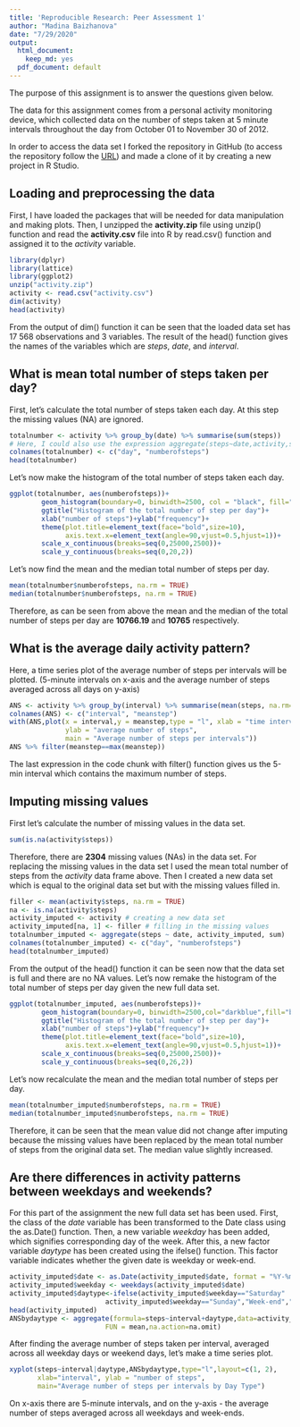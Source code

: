 ```yaml
---
title: 'Reproducible Research: Peer Assessment 1'
author: "Madina Baizhanova"
date: "7/29/2020"
output:
  html_document:
    keep_md: yes
  pdf_document: default
---
```

The purpose of this assignment is to answer the questions given below.

The data for this assignment comes from a personal activity monitoring device,
which collected data on the number of steps taken at 5 minute intervals 
throughout the day from October 01 to November 30 of 2012. 

In order to access the data set I forked the repository in GitHub (to access the
repository follow the [URL](https://github.com/rdpeng/RepData_PeerAssessment1))
and made a clone of it by creating a new project in R Studio.


## Loading and preprocessing the data
First, I have loaded the packages that will be needed for data manipulation and
making plots. Then, I unzipped the **activity.zip** file using unzip() function
and read the **activity.csv** file into R by read.csv() function and assigned it
to the *activity* variable.

```r
library(dplyr)
library(lattice)
library(ggplot2)
unzip("activity.zip")
activity <- read.csv("activity.csv")
dim(activity)
head(activity)
```

From the output of dim() function it can be seen that the loaded data set has
17 568 observations and 3 variables. The result of the head() function gives the
names of the variables which are *steps*, *date*, and *interval*.


## What is mean total number of steps taken per day?
First, let's calculate the total number of steps taken each day. At this step
the missing values (NA) are ignored.
```r
totalnumber <- activity %>% group_by(date) %>% summarise(sum(steps)) 
# Here, I could also use the expression aggregate(steps~date,activity,sum)
colnames(totalnumber) <- c("day", "numberofsteps")
head(totalnumber)
```
Let's now make the histogram of the total number of steps taken each day.
```r
ggplot(totalnumber, aes(numberofsteps))+ 
        geom_histogram(boundary=0, binwidth=2500, col = "black", fill="grey")+
        ggtitle("Histogram of the total number of step per day")+
        xlab("number of steps")+ylab("frequency")+
        theme(plot.title=element_text(face="bold",size=10),
              axis.text.x=element_text(angle=90,vjust=0.5,hjust=1))+
        scale_x_continuous(breaks=seq(0,25000,2500))+
        scale_y_continuous(breaks=seq(0,20,2))
```

Let's now find the mean and the median total number of steps per day.
```r
mean(totalnumber$numberofsteps, na.rm = TRUE)
median(totalnumber$numberofsteps, na.rm = TRUE)
```
Therefore, as can be seen from above the mean and the median of the total number 
of steps per day are **10766.19** and **10765** respectively.


## What is the average daily activity pattern?
Here, a time series plot of the average number of steps per intervals will be
plotted. (5-minute intervals on x-axis and the average number of steps averaged
across all days on y-axis)
```r
ANS <- activity %>% group_by(interval) %>% summarise(mean(steps, na.rm=TRUE))
colnames(ANS) <- c("interval", "meanstep")
with(ANS,plot(x = interval,y = meanstep,type = "l", xlab = "time intervals",
              ylab = "average number of steps",
              main = "Average number of steps per intervals"))
ANS %>% filter(meanstep==max(meanstep))
```
The last expression in the code chunk with filter() function gives us the 5-min
interval which contains the maximum number of steps.


## Imputing missing values
First let's calculate the number of missing values in the data set.
```r
sum(is.na(activity$steps))
```
Therefore, there are **2304** missing values (NAs) in the data set.
For replacing the missing values in the data set I used the mean total number of
steps from the *activity* data frame above.
Then I created a new data set which is equal to the original data set but with 
the missing values filled in.

```r
filler <- mean(activity$steps, na.rm = TRUE)
na <- is.na(activity$steps)
activity_imputed <- activity # creating a new data set
activity_imputed[na, 1] <- filler # filling in the missing values
totalnumber_imputed <- aggregate(steps ~ date, activity_imputed, sum)
colnames(totalnumber_imputed) <- c("day", "numberofsteps")
head(totalnumber_imputed)

```
From the output of the head() function it can be seen now that the data set is
full and there are no NA values.
Let's now remake the histogram of the total number of steps per day given the 
new full data set.

```r
ggplot(totalnumber_imputed, aes(numberofsteps))+ 
        geom_histogram(boundary=0, binwidth=2500,col="darkblue",fill="blue")+
        ggtitle("Histogram of the total number of step per day")+
        xlab("number of steps")+ylab("frequency")+
        theme(plot.title=element_text(face="bold",size=10),
              axis.text.x=element_text(angle=90,vjust=0.5,hjust=1))+
        scale_x_continuous(breaks=seq(0,25000,2500))+
        scale_y_continuous(breaks=seq(0,26,2))
```

Let's now recalculate the mean and the median total number of steps per day.
```r
mean(totalnumber_imputed$numberofsteps, na.rm = TRUE)
median(totalnumber_imputed$numberofsteps, na.rm = TRUE)
```
Therefore, it can be seen that the mean value did not change after imputing
because the missing values have been replaced by the mean total number of steps
from the original data set. The median value slightly increased.


## Are there differences in activity patterns between weekdays and weekends?
For this part of the assignment the new full data set has been used.
First, the class of the *date* variable has been transformed to the Date class
using the as.Date() function. Then, a new variable *weekday* has been added,
which signifies corresponding day of the week. After this, a new factor variable
*daytype* has been created using the ifelse() function. This factor variable 
indicates whether the given date is weekday or week-end.
```r
activity_imputed$date <- as.Date(activity_imputed$date, format = "%Y-%m-%d")
activity_imputed$weekday <- weekdays(activity_imputed$date)
activity_imputed$daytype<-ifelse(activity_imputed$weekday=="Saturday" | 
                        activity_imputed$weekday=="Sunday","Week-end","Weekday")
head(activity_imputed)
ANSbydaytype <- aggregate(formula=steps~interval+daytype,data=activity_imputed,
                        FUN = mean,na.action=na.omit)
```

After finding the average number of steps taken per interval, averaged across 
all weekday days or weekend days, let's make a time series plot.

```r
xyplot(steps~interval|daytype,ANSbydaytype,type="l",layout=c(1, 2),
       xlab="interval", ylab = "number of steps", 
       main="Average number of steps per intervals by Day Type")
```

On x-axis there are 5-minute intervals, and on the y-axis - the average number
of steps averaged across all weekdays and week-ends.
